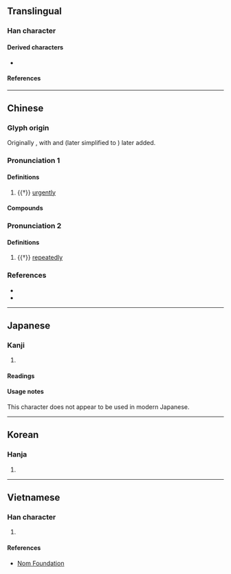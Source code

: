 {{character info}}
==Translingual==
{{stroke order|type=animate}}

===Han character===
{{Han char|rn=7|rad=二|as=06|sn=8|four=10104|canj=MEM|ids=⿱⿻了叹一(G),⿱⿻丂叹一(TJKV)}}

====Derived characters====
* {{l|mul|[[極]], [[殛]], [[䓧]]}}

====References====
{{Han ref|kx=0087.140|dkj=00279|dj=0184.070|hdz=10055.070|uh=4E9F}}

----

==Chinese==
{{zh-forms}}

===Glyph origin===
{{Han etym}}
Originally {{Han compound|人|二|c1=s|c2=s|ls=ic|nocap=1}}, with {{lang|zh|口}} and {{lang|zh|攴}} (later simplified to {{lang|zh|又}}) later added.

===Pronunciation 1===
{{zh-pron
|m=jí
|c=gik1
|mc=2
|oc=1,2
|cat=adv
}}

====Definitions====
{{zh-hanzi}}

# {{†}} [[urgently]]

====Compounds====
{{zh-der|亟亟|亟待|亟思|亟欲|亟需|需才孔亟|孔亟}}

===Pronunciation 2===
{{zh-pron
|m=qì
|c=kei3
|mc=1
|oc=2,1
|cat=adv
}}

====Definitions====
{{zh-hanzi}}

# {{†}} [[repeatedly]]
#: {{zh-x|愛 ^共{Gōng}-叔 ^段，欲 立 之，亟{qì} 請 於 ^武 ^公，^公 弗 許。|{{w|zh:武姜|She}} loved {{w|:zh:共叔段|Gongshu Duan}} and wanted to establish him as heir. '''Time and again''' she asked this favor of {{w|zh:鄭武公|Lord Wu}}, but the lord would not grant it.|ref=Zuozhuan-D|3=CL}}

===References===
* {{R:twedu|A00058}}
* {{R:yue:mfccd}}
----

==Japanese==

===Kanji===
{{ja-kanji|grade=|rs=二06}}

# {{l|en|sudden}}

====Readings====
{{ja-readings
|goon=こ, こく
|kanon=き, きょく
|kun=すみ-やか
}}

====Usage notes====
This character does not appear to be used in modern Japanese.

----

==Korean==

===Hanja===
{{ko-hanja|hangeul=[[극]], [[기]]|rv=geuk, gi|mr=kŭk, ki|y=kuk, ki}}

# {{rfdef|ko|sort=二06}}

----

==Vietnamese==

===Han character===
{{vi-readings|reading=[[cấc]], [[cức]], [[cực]]|rs=二06}}

# {{rfdef|vi|sort=二06}}

====References====
* [http://nomfoundation.org/common/nom_details.php?codepoint=4e9f Nom Foundation]

{{cln|vi|Han tu}}
